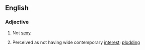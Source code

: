 ==English==

===Adjective===
{{en-adj|unsexier|unsexiest}}

# Not [[sexy]]
# {{context|of research etc}} Perceived as not having wide contemporary [[interest]]; [[plodding]]